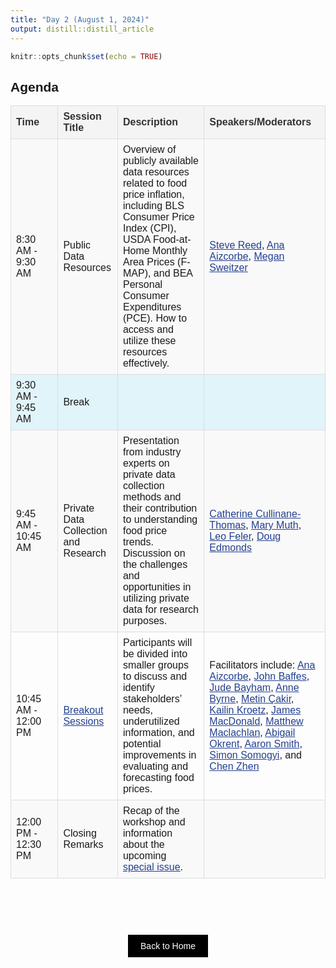 ```yaml
---
title: "Day 2 (August 1, 2024)"
output: distill::distill_article
---
```


```r
knitr::opts_chunk$set(echo = TRUE)
```

<style>
  @import url('https://fonts.googleapis.com/css2?family=Public+Sans&display=swap');

  body {
    font-family: 'Public Sans', sans-serif;
  }

  .agenda-table {
    width: 100%;
    border-collapse: collapse;
  }

  .agenda-table th, .agenda-table td {
    border: 1px solid #ddd;
    padding: 8px;
    text-align: left;
  }

  .agenda-table th {
    background-color: #f4f4f4;
    color: #333;
  }

  .agenda-table td a {
    color: #23408F; /* Matching the color used for headers */
  }

  .agenda-table .session-time {
    width: 15%; /* Adjust the width of the Time column */
  }

  .break-row {
    background-color: #e0f4f9; /* Light blue color specifically for break rows */
  }
  
  .agenda-table tbody tr:nth-child(odd):not(.break-row) {
    background-color: #f9f9f9; /* Apply grey shading only to non-break odd rows */
  }
</style>

## Agenda

<table class="agenda-table">
  <thead>
    <tr>
      <th>Time</th>
      <th>Session Title</th>
      <th>Description</th>
      <th>Speakers/Moderators</th>
    </tr>
  </thead>
  <tbody>
    <tr>
      <td class="session-time">8:30 AM - 9:30 AM</td>
      <td>Public Data Resources</td>
      <td>Overview of publicly available data resources related to food price inflation, including BLS Consumer Price Index (CPI), USDA Food-at-Home Monthly Area Prices (F-MAP), and BEA Personal Consumer Expenditures (PCE). How to access and utilize these resources effectively.</td>
      <td><a href="speakers/reed.html" target="_blank">Steve Reed</a>, <a href="speakers/aizcorbe.html" target="_blank">Ana Aizcorbe</a>, <a href="speakers/sweitzer.html" target="_blank">Megan Sweitzer</a></td>
    </tr>
    <tr class="break-row">
      <td class="session-time">9:30 AM - 9:45 AM</td>
      <td>Break</td>
      <td></td>
      <td></td>
    </tr>
    <tr>
      <td class="session-time">9:45 AM - 10:45 AM</td>
      <td>Private Data Collection and Research</td>
      <td>Presentation from industry experts on private data collection methods and their contribution to understanding food price trends. Discussion on the challenges and opportunities in utilizing private data for research purposes.</td>
      <td><a href="speakers/thomas.html" target="_blank">Catherine Cullinane-Thomas</a>, <a href="speakers/muth.html" target="_blank">Mary Muth</a>, <a href="speakers/feler.html" target="_blank">Leo Feler</a>, <a href="speakers/edmonds.html" target="_blank">Doug Edmonds</a></td>
    </tr>
    <tr>
      <td class="session-time">10:45 AM - 12:00 PM</td>
      <td><a href="topics.html" target="_blank">Breakout Sessions</a></td>
      <td>Participants will be divided into smaller groups to discuss and identify stakeholders’ needs, underutilized information, and potential improvements in evaluating and forecasting food prices.</td>
      <td>Facilitators include: <a href="speakers/aizcorbe.html" target="_blank">Ana Aizcorbe</a>, <a href="speakers/baffes.html" target="_blank">John Baffes</a>, <a href="speakers/bayham.html" target="_blank">Jude Bayham</a>, <a href="speakers/byrne.html" target="_blank">Anne Byrne</a>, <a href="speakers/cakir.html" target="_blank">Metin Çakir</a>, <a href="speakers/kroetz.html" target="_blank">Kailin Kroetz</a>, <a href="speakers/macdonald.html" target="_blank">James MacDonald</a>, <a href="speakers/maclachlan.html" target="_blank">Matthew Maclachlan</a>, <a href="speakers/okrent.html" target="_blank">Abigail Okrent</a>, <a href="speakers/smith.html" target="_blank">Aaron Smith</a>, <a href="speakers/somogyi.html" target="_blank">Simon Somogyi</a>, and <a href="speakers/zhen.html" target="_blank">Chen Zhen</a></td>
    </tr>
    <tr>
      <td class="session-time">12:00 PM - 12:30 PM</td>
      <td>Closing Remarks</td>
      <td>Recap of the workshop and information about the upcoming <a href="journal.html" target="_blank">special issue</a>.</td>
      <td></td>
    </tr>
  </tbody>
</table>



<!--
## Agenda

| Time | Description | Speakers/Moderators | 
|----------------------|---------------------------------------------|------------------------------------------|
| 8:00 AM - 8:30 AM    | Registration and Coffee                     | |
| 8:30 AM - 9:30 AM    | Public Data Resources                       | [Steve Reed](reed.html), [Megan Sweitzer](sweitzer.html), and [Ana Aizcorbe](aizcorbe.html) |
| 9:30 AM - 9:45 AM    | Break                                       | |
| 9:45 AM - 10:45 AM   | Private Data Collection and Research        | [Catherine Cullinane-Thomas](thomas.html), [Mary Muth](muth.html), [Leo Feler](feler.html), and [Doug Edmonds](edmonds.html) |
| 10:45 AM - 12:00 PM  | Breakout Sessions                           | [Ana Aizcorbe](aizcorbe.html), [John Baffes](baffes.html), [Jude Bayham](bayham.html), [Anne Byrne](byrne.html), [Metin Çakir](cakir.html), [Kailin Kroetz](kroetz.html), [James MacDonald](macdonald.html), [Matthew Maclachlan](maclachlan.html), [Abigail Okrent](okrent.html), [Aaron Smith](smith.html), [Simon Somogyi](somogyi.html), [Chen Zhen](zhen.html) |
| 12:00 PM - 12:30 PM  | Closing Remarks                             | |
-->



<!-- ################## -->

<div style="padding-bottom: 60px;"></div>

<!--===================================-->
<div style="text-align: center;">
  <a href="index.html" class="btn" style="background-color: black; color: white; padding: 10px 20px; text-align: center; text-decoration: none; display: inline-block;">Back to Home</a>
</div>




